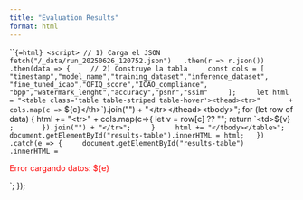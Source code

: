 ```yaml
---
title: "Evaluation Results"
format: html
---
```


<div id="results-table"></div>

```{=html}
<script>
// 1) Carga el JSON
fetch("/_data/run_20250626_120752.json")
  .then(r => r.json())
  .then(data => {
    // 2) Construye la tabla
    const cols = [
      "timestamp","model_name","training_dataset","inference_dataset",
      "fine_tuned_icao","OFIQ_score","ICAO_compliance",
      "bpp","watermark_lenght","accuracy","psnr","ssim"
    ];
    let html = "<table class='table table-striped table-hover'><thead><tr>"
      + cols.map(c => `<th>${c}</th>`).join("") +
      "</tr></thead><tbody>";
    for (let row of data) {
      html += "<tr>" + cols.map(c=>{
        let v = row[c] ?? "";
        return `<td>${v}</td>`;
      }).join("") + "</tr>";
    }
    html += "</tbody></table>";
    document.getElementById("results-table").innerHTML = html;
  })
  .catch(e => {
    document.getElementById("results-table")
      .innerHTML = `<p style="color:red">Error cargando datos: ${e}</p>`;
  });
</script>


